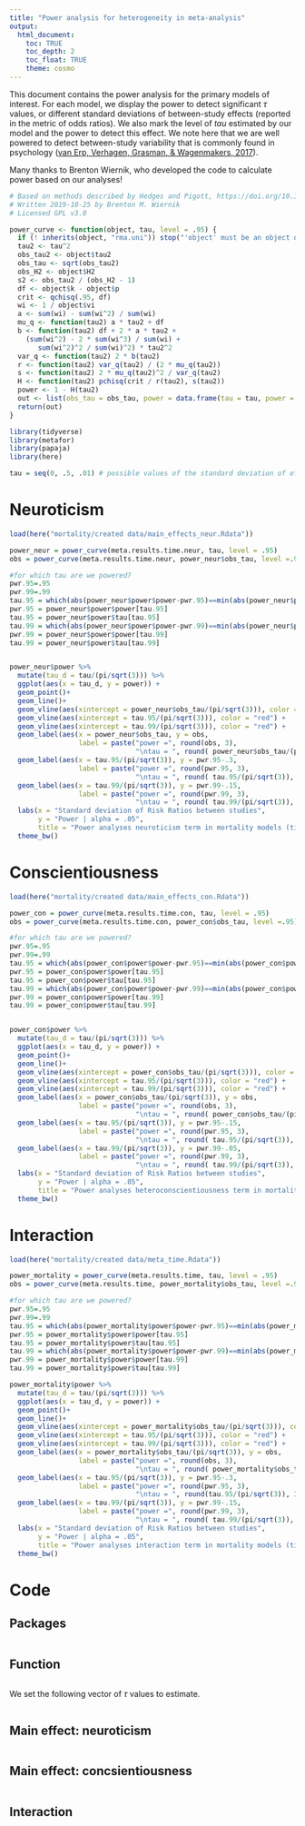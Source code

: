 ```yaml
---
title: "Power analysis for heterogeneity in meta-analysis"
output: 
  html_document:
    toc: TRUE
    toc_depth: 2
    toc_float: TRUE
    theme: cosmo
---
```


This document contains the power analysis for the primary models of interest. For each model, we display the power to detect significant $\tau$ values, or different standard deviations of between-study effects (reported in the metric of odds ratios). We also mark the level of $tau$ estimated by our model and the power to detect this effect. We note here that we are well powered to detect between-study variability that is commonly found in psychology ([van Erp, Verhagen, Grasman, & Wagenmakers, 2017](https://openpsychologydata.metajnl.com/articles/10.5334/jopd.33/)).

Many thanks to Brenton Wiernik, who developed the code to calculate power based on our analyses!

```r
# Based on methods described by Hedges and Pigott, https://doi.org/10.1037/1082-989X.9.4.426, p. 438
# Written 2019-10-25 by Brenton M. Wiernik
# Licensed GPL v3.0

power_curve <- function(object, tau, level = .95) {
  if (! inherits(object, "rma.uni")) stop("'object' must be an object of class 'rma.uni'")
  tau2 <- tau^2
  obs_tau2 <- object$tau2
  obs_tau <- sqrt(obs_tau2)
  obs_H2 <- object$H2
  s2 <- obs_tau2 / (obs_H2 - 1)
  df <- object$k - object$p
  crit <- qchisq(.95, df)
  wi <- 1 / object$vi
  a <- sum(wi) - sum(wi^2) / sum(wi)
  mu_q <- function(tau2) a * tau2 + df
  b <- function(tau2) df + 2 * a * tau2 + 
    (sum(wi^2) - 2 * sum(wi^3) / sum(wi) + 
       sum(wi^2)^2 / sum(wi)^2) * tau2^2
  var_q <- function(tau2) 2 * b(tau2)
  r <- function(tau2) var_q(tau2) / (2 * mu_q(tau2))
  s <- function(tau2) 2 * mu_q(tau2)^2 / var_q(tau2)
  H <- function(tau2) pchisq(crit / r(tau2), s(tau2))
  power <- 1 - H(tau2)
  out <- list(obs_tau = obs_tau, power = data.frame(tau = tau, power = power))
  return(out)
}
```

```r
library(tidyverse)
library(metafor)
library(papaja)
library(here)
```

```r
tau = seq(0, .5, .01) # possible values of the standard deviation of effect sizes
```


# Neuroticism

```r
load(here("mortality/created data/main_effects_neur.Rdata"))

power_neur = power_curve(meta.results.time.neur, tau, level = .95)
obs = power_curve(meta.results.time.neur, power_neur$obs_tau, level =.95)$power[1,2]

#for which tau are we powered?
pwr.95=.95
pwr.99=.99
tau.95 = which(abs(power_neur$power$power-pwr.95)==min(abs(power_neur$power$power-pwr.95)))
pwr.95 = power_neur$power$power[tau.95]
tau.95 = power_neur$power$tau[tau.95]
tau.99 = which(abs(power_neur$power$power-pwr.99)==min(abs(power_neur$power$power-pwr.99)))
pwr.99 = power_neur$power$power[tau.99]
tau.99 = power_neur$power$tau[tau.99]


power_neur$power %>%
  mutate(tau_d = tau/(pi/sqrt(3))) %>%
  ggplot(aes(x = tau_d, y = power)) +
  geom_point()+
  geom_line()+
  geom_vline(aes(xintercept = power_neur$obs_tau/(pi/sqrt(3))), color = "red") +
  geom_vline(aes(xintercept = tau.95/(pi/sqrt(3))), color = "red") +
  geom_vline(aes(xintercept = tau.99/(pi/sqrt(3))), color = "red") +
  geom_label(aes(x = power_neur$obs_tau, y = obs, 
                 label = paste("power =", round(obs, 3), 
                               "\ntau = ", round( power_neur$obs_tau/(pi/sqrt(3)), 3))), hjust = "inward")+
  geom_label(aes(x = tau.95/(pi/sqrt(3)), y = pwr.95-.3, 
                 label = paste("power =", round(pwr.95, 3), 
                               "\ntau = ", round( tau.95/(pi/sqrt(3)), 3))), hjust = "inward")+
  geom_label(aes(x = tau.99/(pi/sqrt(3)), y = pwr.99-.15, 
                 label = paste("power =", round(pwr.99, 3), 
                               "\ntau = ", round( tau.99/(pi/sqrt(3)), 3))), hjust = "inward")+
  labs(x = "Standard deviation of Risk Ratios between studies", 
       y = "Power | alpha = .05",
       title = "Power analyses neuroticism term in mortality models (time since baseline)") +
  theme_bw()
```


# Conscientiousness

```r
load(here("mortality/created data/main_effects_con.Rdata"))

power_con = power_curve(meta.results.time.con, tau, level = .95)
obs = power_curve(meta.results.time.con, power_con$obs_tau, level =.95)$power[1,2]

#for which tau are we powered?
pwr.95=.95
pwr.99=.99
tau.95 = which(abs(power_con$power$power-pwr.95)==min(abs(power_con$power$power-pwr.95)))
pwr.95 = power_con$power$power[tau.95]
tau.95 = power_con$power$tau[tau.95]
tau.99 = which(abs(power_con$power$power-pwr.99)==min(abs(power_con$power$power-pwr.99)))
pwr.99 = power_con$power$power[tau.99]
tau.99 = power_con$power$tau[tau.99]


power_con$power %>%
  mutate(tau_d = tau/(pi/sqrt(3))) %>%
  ggplot(aes(x = tau_d, y = power)) +
  geom_point()+
  geom_line()+
  geom_vline(aes(xintercept = power_con$obs_tau/(pi/sqrt(3))), color = "red") +
  geom_vline(aes(xintercept = tau.95/(pi/sqrt(3))), color = "red") +
  geom_vline(aes(xintercept = tau.99/(pi/sqrt(3))), color = "red") +
  geom_label(aes(x = power_con$obs_tau/(pi/sqrt(3)), y = obs, 
                 label = paste("power =", round(obs, 3), 
                               "\ntau = ", round( power_con$obs_tau/(pi/sqrt(3)), 3))), hjust = "inward")+
  geom_label(aes(x = tau.95/(pi/sqrt(3)), y = pwr.95-.15, 
                 label = paste("power =", round(pwr.95, 3), 
                               "\ntau = ", round( tau.95/(pi/sqrt(3)), 3))), hjust = "inward")+
  geom_label(aes(x = tau.99/(pi/sqrt(3)), y = pwr.99-.05, 
                 label = paste("power =", round(pwr.99, 3), 
                               "\ntau = ", round( tau.99/(pi/sqrt(3)), 3))), hjust = "inward")+
  labs(x = "Standard deviation of Risk Ratios between studies", 
       y = "Power | alpha = .05",
       title = "Power analyses heteroconscientiousness term in mortality models (time since baseline)") +
  theme_bw()
```

# Interaction

```r
load(here("mortality/created data/meta_time.Rdata"))

power_mortality = power_curve(meta.results.time, tau, level = .95)
obs = power_curve(meta.results.time, power_mortality$obs_tau, level =.95)$power[1,2]

#for which tau are we powered?
pwr.95=.95
pwr.99=.99
tau.95 = which(abs(power_mortality$power$power-pwr.95)==min(abs(power_mortality$power$power-pwr.95)))
pwr.95 = power_mortality$power$power[tau.95]
tau.95 = power_mortality$power$tau[tau.95]
tau.99 = which(abs(power_mortality$power$power-pwr.99)==min(abs(power_mortality$power$power-pwr.99)))
pwr.99 = power_mortality$power$power[tau.99]
tau.99 = power_mortality$power$tau[tau.99]

power_mortality$power %>%
  mutate(tau_d = tau/(pi/sqrt(3))) %>%
  ggplot(aes(x = tau_d, y = power)) +
  geom_point()+
  geom_line()+
  geom_vline(aes(xintercept = power_mortality$obs_tau/(pi/sqrt(3))), color = "red") +
  geom_vline(aes(xintercept = tau.95/(pi/sqrt(3))), color = "red") +
  geom_vline(aes(xintercept = tau.99/(pi/sqrt(3))), color = "red") +
  geom_label(aes(x = power_mortality$obs_tau/(pi/sqrt(3)), y = obs, 
                 label = paste("power =", round(obs, 3), 
                               "\ntau = ", round( power_mortality$obs_tau/(pi/sqrt(3)), 3))), hjust = "inward")+
  geom_label(aes(x = tau.95/(pi/sqrt(3)), y = pwr.95-.3, 
                 label = paste("power =", round(pwr.95, 3), 
                               "\ntau = ", round(tau.95/(pi/sqrt(3)), 3))), hjust = "inward")+
  geom_label(aes(x = tau.99/(pi/sqrt(3)), y = pwr.99-.15, 
                 label = paste("power =", round(pwr.99, 3), 
                               "\ntau = ", round( tau.99/(pi/sqrt(3)), 3))), hjust = "inward")+
  labs(x = "Standard deviation of Risk Ratios between studies", 
       y = "Power | alpha = .05",
       title = "Power analyses interaction term in mortality models (time since baseline)") +
  theme_bw()
```

# Code

## Packages

```r
```

## Function

```r
```

We set the following vector of $\tau$ values to estimate.

```r
```

## Main effect: neuroticism

```r
```


## Main effect: concsientiousness

```r
```

## Interaction

```r
```



